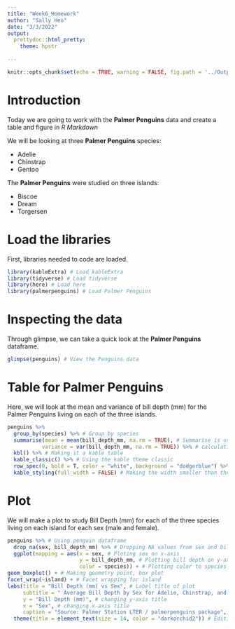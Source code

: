 ---
title: "Week6_Homework"
author: "Sally Heo"
date: "3/3/2022"
output: 
  prettydoc::html_pretty:
    theme: hpstr
    
---

```{r setup, include=FALSE}
knitr::opts_chunk$set(echo = TRUE, warning = FALSE, fig.path = '../Outputs/', message = FALSE)
```

# Introduction #

Today we are going to work with the **Palmer Penguins** data and create a table and figure in _R Markdown_ 

We will be looking at three **Palmer Penguins** species:

* Adelie
* Chinstrap
* Gentoo 

The **Palmer Penguins** were studied on three islands:

* Biscoe
* Dream
* Torgersen

# Load the libraries

First, libraries needed to code are loaded. 

```{r}
library(kableExtra) # Load kableExtra
library(tidyverse) # Load tidyverse
library(here) # Load here
library(palmerpenguins) # Load Palmer Penguins
```

# Inspecting the data

Through glimpse, we can take a quick look at the **Palmer Penguins** dataframe. 

```{r}
glimpse(penguins) # View the Penguins data
```

# Table for Palmer Penguins

Here, we will look at the mean and variance of bill depth (mm) for the Palmer Penguins living on each of the three islands. 

```{r, echo = FALSE}
penguins %>% 
  group_by(species) %>% # Group by species
  summarise(mean = mean(bill_depth_mm, na.rm = TRUE), # Summarise is used to calculate mean bill depth (mm)
           variance = var(bill_depth_mm, na.rm = TRUE)) %>% # calculating variance in bill depth (mm) 
  kbl() %>% # Making it a kable table
  kable_classic() %>% # Using the kable theme classic
  row_spec(0, bold = T, color = "white", background = "dodgerblue") %>% # changing the first row to have bold text and dodgerbue background
  kable_styling(full_width = FALSE) # Making the width smaller than the entire page

```
# Plot

We will make a plot to study Bill Depth (mm) for each of the three species living on each island for each sex (male and female).

```{r Lab6_Homework.png, echo = FALSE}
penguins %>% # Using penguin dataframe
  drop_na(sex, bill_depth_mm) %>% # Dropping NA values from sex and bill depth
  ggplot(mapping = aes(x = sex, # Ploting sex on x-axis
                       y = bill_depth_mm, # Plotting bill depth on y-axis
                       color = species)) + # Plotting color to species
geom_boxplot() + # Making geometry point, box plot
facet_wrap(~island) + # Facet wrapping for island
labs(title = "Bill Depth (mm) vs Sex", # Label title of plot
     subtitle = " Average Bill Depth by Sex for Adelie, Chinstrap, and Gentoo Penguins", # Adding subtitle
     y = "Bill Depth (mm)", # changing y-axis title
     x = "Sex", # changing x-axis title
     caption = "Source: Palmer Station LTER / palmerpenguins package",) + # Adding a caption
  theme(title = element_text(size = 14, color = "darkorchid2")) # Editing theme and font of plot and color

```




